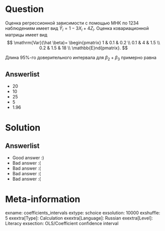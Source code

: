Question
========
Оценка регрессионной зависимости с помощью МНК по 1234 наблюдениям имеет вид $\hat Y_i = 1 - 3X_i + 4Z_i$. Оценка ковариационной матрицы имеет вид
$$
\mathrm{Var}(\hat \beta)=
\begin{pmatrix}
1 & 0.1 & 0.2 \\
0.1 & 4 & 1.5 \\
0.2 & 1.5 & 18 \\
\mathbb{E}nd{pmatrix}.
$$

Длина 95\%-го доверительного интервала для $\beta_2 + \beta_3$ примерно равна



Answerlist
----------
*  $20$
*  $10$
*  $25$
*  $5$
*  $1.96$

Solution
========

Answerlist
----------
*  Good answer :)
*  Bad answer :(
*  Bad answer :(
*  Bad answer :(
*  Bad answer :(

Meta-information
================
exname: coefficients_intervals
extype: schoice
exsolution: 10000
exshuffle: 5
exextra[Type]: Calculation
exextra[Language]: Russian
exextra[Level]: Literacy
exsection: OLS/Coefficient confidence interval